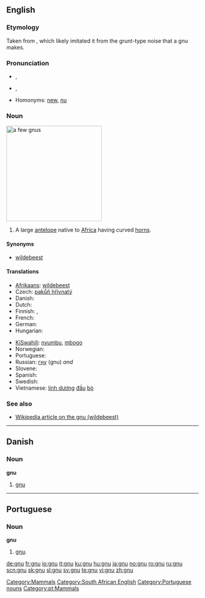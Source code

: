 {{also|Gnu|GNU|gnú}}
==English==

===Etymology===
Taken from {{etyl|naq|en}}, which likely imitated it from the grunt-type noise that a gnu makes.

===Pronunciation===
* {{a|RP}} {{IPA|/njuː/}}, {{SAMPA|/nju:/}}
* {{a|US}} {{IPA|/nuː/}}, {{SAMPA|/nu:/}}
*: {{rhymes|uː}}
* Homonyms: [[new]], [[nu]]

===Noun===
[[Image:Gnou_02_2005-07-01.jpg|thumb|right|250px|a few gnus]]
{{en-noun}}

# A large [[antelope]] native to [[Africa]] having curved [[horn]]s.

====Synonyms====
* [[wildebeest]]

====Translations====
{{trans-top|large antelope}}
* [[Afrikaans]]: [[wildebeest]]
* Czech: [[pakůň hřivnatý]]
* Danish: {{t-|da|gnu|c}}
* Dutch: {{t+|nl|gnoe|m}}
* Finnish: {{t-|fi|gnuu}}, {{t-|fi|gnu}}
* French: {{t+|fr|gnou|m}}
* German: {{t+|de|Gnu|n}}
* Hungarian: {{t-|hu|gnú}}
{{trans-mid}}
* [[KiSwahili]]: [[nyumbu]], [[mbogo]]
* Norwegian: {{t+|no|gnu|m}}
* Portuguese: {{t-|pt|gnu|m}}
* Russian: [[гну]] (gnu) {{f}} ''and'' {{m}}
* Slovene: {{t+|sl|gnu|m}}
* Spanish: {{t+|es|ñu|m}}
* Swedish: {{t+|sv|gnu|c}}
* Vietnamese: [[linh dương]] [[đầu]] [[bò]]
{{trans-bottom}}

===See also===
* [[w:wildebeest|Wikipedia article on the gnu (wildebeest)]]

[[Category:Mammals]]
[[Category:South African English]]

----

==Danish==

===Noun===
'''gnu'''

# [[#English|gnu]]

----

==Portuguese==

===Noun===
'''gnu''' {{m}}

# [[#English|gnu]].

[[Category:Portuguese nouns]]
[[Category:pt:Mammals]]

[[de:gnu]]
[[fr:gnu]]
[[io:gnu]]
[[it:gnu]]
[[ku:gnu]]
[[hu:gnu]]
[[ja:gnu]]
[[no:gnu]]
[[ro:gnu]]
[[ru:gnu]]
[[scn:gnu]]
[[sk:gnu]]
[[sl:gnu]]
[[sv:gnu]]
[[te:gnu]]
[[vi:gnu]]
[[zh:gnu]]